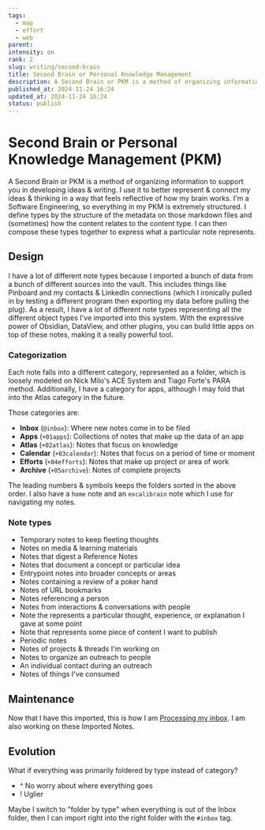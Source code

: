 ```yaml
---
tags:
  - map
  - effort
  - web
parent: 
intensity: on
rank: 2
slug: writing/second-brain
title: Second Brain or Personal Knowledge Management
description: A Second Brain or PKM is a method of organizing information to support you in developing ideas & writing.
published_at: 2024-11-24 16:24
updated_at: 2024-11-24 16:24
status: publish
---
```

# Second Brain or Personal Knowledge Management (PKM)

A Second Brain or PKM is a method of organizing information to support you in developing ideas & writing. I use it to better represent & connect my ideas & thinking in a way that feels reflective of how my brain works. I'm a Software Engineering, so everything in my PKM is extremely structured. I define types by the structure of the metadata on those markdown files and (sometimes) how the content relates to the content type. I can then compose these types together to express what a particular note represents.

## Design

I have a lot of different note types because I imported a bunch of data from a bunch of different sources into the vault. This includes things like Pinboard and my contacts & LinkedIn connections (which I ironically pulled in by testing a different program then exporting my data before pulling the plug). As a result, I have a *lot* of different note types representing all the different object types I've imported into this system. With the expressive power of Obsidian, DataView, and other plugins, you can build little apps on top of these notes, making it a really powerful tool.

### Categorization

Each note falls into a different category, represented as a folder, which is loosely modeled on Nick Milo's ACE System and Tiago Forte's PARA method. Additionally, I have a category for apps, although I may fold that into the Atlas category in the future.

Those categories are:

* **Inbox** (`@inbox`): Where new notes come in to be filed
* **Apps** (`+01apps`): Collections of notes that make up the data of an app
* **Atlas** (`+02atlas`): Notes that focus on knowledge
* **Calendar** (`+03calendar`): Notes that focus on a period of time or moment
* **Efforts** (`+04efforts`): Notes that make up project or area of work
* **Archive** (`+05archive`): Notes of complete projects

The leading numbers & symbols keeps the folders sorted in the above order. I also have a `home` note and an `excalibrain` note which I use for navigating my notes.

### Note types

* Temporary notes to keep fleeting thoughts
* Notes on media & learning materials
* Notes that digest a Reference Notes
* Notes that document a concept or particular idea
* Entrypoint notes into broader concepts or areas
* Notes containing a review of a poker hand
* Notes of URL bookmarks
* Notes referencing a person
* Notes from interactions & conversations with people
* Note the represents a particular thought, experience, or explanation I gave at some point
* Note that represents some piece of content I want to publish
* Periodic notes
* Notes of projects & threads I'm working on
* Notes to organize an outreach to people
* An individual contact during an outreach
* Notes of things I've consumed

## Maintenance

Now that I have this imported, this is how I am [Processing my inbox](/writing/second-brain/processing-my-inbox).
I am also working on these Imported Notes.

## Evolution

What if everything was primarily foldered by type instead of category?

* ^ No worry about where everything goes
* ! Uglier

Maybe I switch to "folder by type" when everything is out of the Inbox folder, then I can import right into the right folder with the `#inbox` tag.
